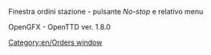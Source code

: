 
Finestra ordini stazione - pulsante ''No-stop'' e relativo menu

OpenGFX - OpenTTD ver. 1.8.0

[[Category:en/Orders window]]